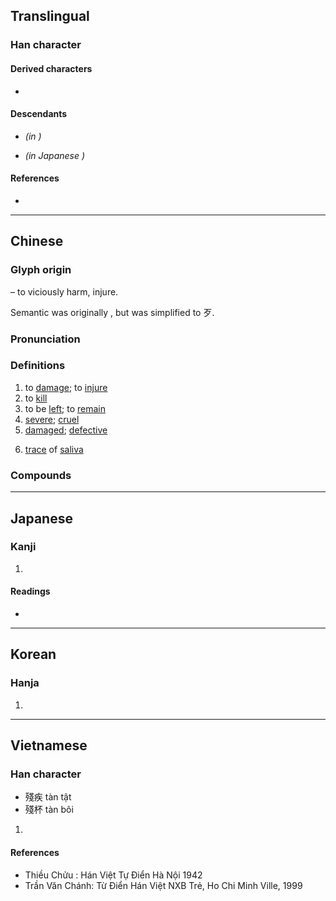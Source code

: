{{also|残}}
{{character info}}
==Translingual==
{{Han simplified forms|殘|残|残}}

===Han character===
{{Han char|rn=78|rad=歹|as=08|sn=12|four=13253|canj=MNII|ids=⿰歹戔}}

====Derived characters====
* {{l|mul|[[䉔]], [[𦺐]], [[𭼨]], [[𥂫]]}}

====Descendants====
* {{l|zh|残}} ''(in {{w|simplified Chinese}})''
* {{l|ja|残}} ''(in Japanese {{w|shinjitai}})''

====References====
* {{Han ref|kx=0581.370|dkj=16506|dj=0974.060|hdz=21389.040|uh=6B98|ud=27544|bh=B4DD|bd=46301}}

----

==Chinese==
{{zh-forms|s=残}}

===Glyph origin===
{{Han etym}}
{{Han compound|歹|t1=vicious, bones|戔|ls=psc|c1=s|c2=p}} – to viciously harm, injure.

Semantic was originally {{zh-l|歺}}, but was simplified to 歹.

===Pronunciation===
{{zh-pron
|m=cán
|m-s=
|c=caan4
|c-t=
|g=
|h=pfs=
|j=
|md=
|mn=chhân/chôaⁿ/chân
|mn_note=chhân - vernacular; chôaⁿ - vernacular, trace of saliva; chân - literary
|mn-t=cang5
|w=
|x=
|mc=y
|oc=y
|cat=v,a
}}

===Definitions===
{{zh-hanzi}}

# to [[damage]]; to [[injure]]
# to [[kill]]
# to be [[left]]; to [[remain]]
# [[severe]]; [[cruel]]
# [[damaged]]; [[defective]]
# {{lb|zh|Min Nan}} [[trace]] of [[saliva]] {{gloss|on an object}}

===Compounds===
{{zh-der|殘害|敗殘|殘虐|殘酷|殘缺|殘缺不全|殘疾|腦殘|殘體|凋殘|剩水殘山|保殘守缺|剩魄殘魂|天殘|僧殘|彫殘|同類相殘|叢殘小語|凶殘|傷殘人|勝殘去殺|去殺勝殘|剝落斑殘|傷殘|殘而不廢|殘槃冷炙|殘兵敗將|殘賊|殘局|殘席|敗將殘兵|殘渣|殘編斷簡|殘冬臘月|殘山剩水|殘存|殘陽|殘月|殘渣餘孽|殘本|斷垣殘壁|殘冬|殘敗|殘篇斷簡|殘花敗柳|殘茶剩飯|斷編殘簡|殘暴|摧殘|殘步|殘廢|斷簡殘篇|曉風殘月|故自傷殘|斷壁殘垣|殘軍敗將|殘編|殘春|殘頭落腳|殘殺|殘破|殘垣敗壁|殘杯冷炙|殘燈末廟|殘喘|殘暑|斷幅殘紙|殘餘|殘年|殘留|殘民以逞|殘羹冷飯|敗柳殘花|珠殘玉碎|殘湯剩飯|殘骸|玉碎香殘|殘賢害善|殘夏|潑殘生|殘章斷簡|殘羹|殘品|殘紅|捐殘去殺|殘暴不仁|抱殘守缺|殘羹剩飯|殘膏賸馥|殘羹冷炙|殘生|殘照|殘忍|殘障|暮景殘光|斷簡殘編|殘秋|殘民害物|月缺花殘|斷雨殘雲|重殘|老殘遊記|補殘守缺|貪殘酷烈|苟延殘喘|粉淡香殘|除殘去穢|老殘|貪殘|自相殘害|風燭殘年|老弱殘兵|風中殘燭|肢體殘障|風捲殘雲|苟延殘息|骨肉相殘|苟留殘喘|花殘月缺|自相殘殺|臘盡冬殘|殘卷|殘廁|叢殘}}

----

==Japanese==
{{ja-kanji forms|残|殘}}

===Kanji===
{{ja-kanji|grade=|rs=歹08|shin=残}}

# {{rfdef|ja|sort=歹08}}

====Readings====
* {{ja-readings|goon=[[ざん]] (zan)|kanon=[[さん]] (san)|kun=[[のこる]] (nokoru), [[のこす]] (nokosu), [[そこなう]] (sokonau), [[ひどい]] (hidoi), [[むごい]] (mugoi)}}

----

==Korean==

===Hanja===
{{ko-hanja|hangeul=[[잔]]|eumhun=|rv=jan|mr=chan|y=can}}

# {{rfdef|ko|sort=歹08}}

----

==Vietnamese==

===Han character===
{{vi-readings|reading=tàn|rs=歹08}}

* 殘疾 tàn tật
* 殘杯 tàn bôi

# {{rfdef|vi|sort=歹08}}

====References====
* Thiều Chửu : Hán Việt Tự Điển Hà Nội 1942
* Trần Văn Chánh: Từ Điển Hán Việt NXB Trẻ, Ho Chi Minh Ville, 1999